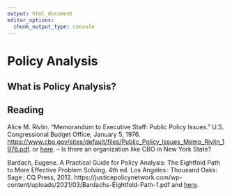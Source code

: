 ```yaml
---
output: html_document
editor_options:
  chunk_output_type: console
---
```


# Policy Analysis

## What is Policy Analysis?

## Reading

Alice M. Rivlin. “Memorandum to Executive Staff: Public Policy Issues.” U.S. Congressional Budget Office, January 5, 1976. <https://www.cbo.gov/sites/default/files/Public_Policy_Issues_Memo_Rivlin_1976.pdf>. or [here](resources/general/Public_Policy_Issues_Memo_Rivlin_1976.pdf). – Is there an organization like CBO in New York State?

Bardach, Eugene. A Practical Guide for Policy Analysis: The Eightfold Path to More Effective Problem Solving. 4th ed. Los Angeles : Thousand Oaks: Sage ; CQ Press, 2012. https://justicepolicynetwork.com/wp-content/uploads/2021/03/Bardachs-Eightfold-Path-1.pdf and [here](resources/general/Bardachs-Eightfold-Path-1.pdf).

